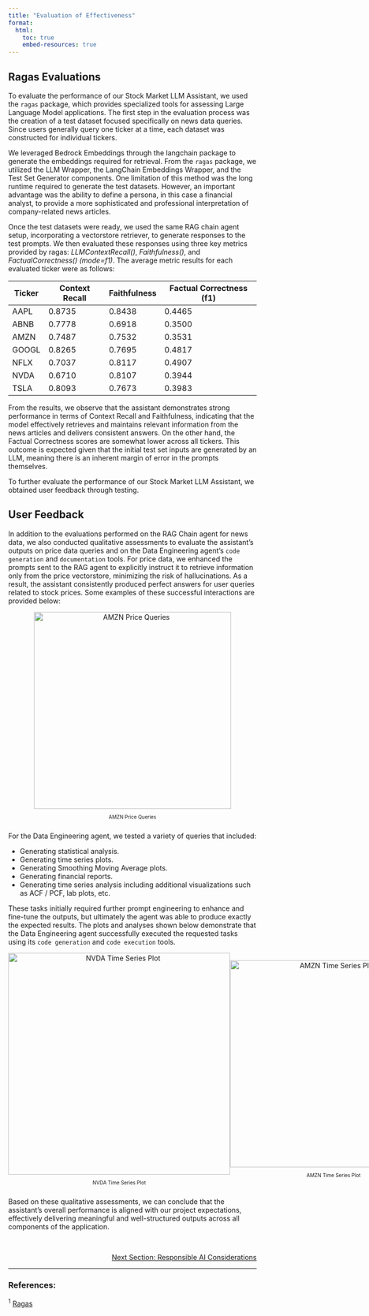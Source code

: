 ```yaml
---
title: "Evaluation of Effectiveness"
format:
  html:
    toc: true
    embed-resources: true
---
```


## Ragas Evaluations

To evaluate the performance of our Stock Market LLM Assistant, we used the `ragas` package, which provides specialized tools for assessing Large Language Model applications. The first step in the evaluation process was the creation of a test dataset focused specifically on news data queries. Since users generally query one ticker at a time, each dataset was constructed for individual tickers.

We leveraged Bedrock Embeddings through the langchain package to generate the embeddings required for retrieval. From the `ragas` package, we utilized the LLM Wrapper, the LangChain Embeddings Wrapper, and the Test Set Generator components. One limitation of this method was the long runtime required to generate the test datasets. However, an important advantage was the ability to define a persona, in this case a financial analyst, to provide a more sophisticated and professional interpretation of company-related news articles.

Once the test datasets were ready, we used the same RAG chain agent setup, incorporating a vectorstore retriever, to generate responses to the test prompts. We then evaluated these responses using three key metrics provided by ragas: *LLMContextRecall()*, *Faithfulness()*, and *FactualCorrectness() (mode=f1)*. The average metric results for each evaluated ticker were as follows:

| Ticker | Context Recall | Faithfulness | Factual Correctness (f1) |
|--------|----------------|--------------|--------------------------|
|  AAPL  | 0.8735         | 0.8438       | 0.4465                   |
|  ABNB  | 0.7778         | 0.6918       | 0.3500                   |
|  AMZN  | 0.7487         | 0.7532       | 0.3531                   |
|  GOOGL | 0.8265         | 0.7695       | 0.4817                   |
|  NFLX  | 0.7037         | 0.8117       | 0.4907                   |
|  NVDA  | 0.6710         | 0.8107       | 0.3944                   |
|  TSLA  | 0.8093         | 0.7673       | 0.3983                   |

From the results, we observe that the assistant demonstrates strong performance in terms of Context Recall and Faithfulness, indicating that the model effectively retrieves and maintains relevant information from the news articles and delivers consistent answers. On the other hand, the Factual Correctness scores are somewhat lower across all tickers. This outcome is expected given that the initial test set inputs are generated by an LLM, meaning there is an inherent margin of error in the prompts themselves.

To further evaluate the performance of our Stock Market LLM Assistant, we obtained user feedback through testing.

## User Feedback

In addition to the evaluations performed on the RAG Chain agent for news data, we also conducted qualitative assessments to evaluate the assistant’s outputs on price data queries and on the Data Engineering agent’s `code generation` and `documentation` tools. For price data, we enhanced the prompts sent to the RAG agent to explicitly instruct it to retrieve information only from the price vectorstore, minimizing the risk of hallucinations. As a result, the assistant consistently produced perfect answers for user queries related to stock prices. Some examples of these successful interactions are provided below:

```{=html}
<div style="display: flex; justify-content: space-around; align-items: center;">
 <div style="text-align: center;">
   <img src="../images/stock_price_query.png" alt="AMZN Price Queries" style="width: 400px; height: auto;">
   <p style="font-size: 10px">AMZN Price Queries</p>
 </div>
</div>
```

For the Data Engineering agent, we tested a variety of queries that included:

 * Generating statistical analysis.
 * Generating time series plots.
 * Generating Smoothing Moving Average plots.
 * Generating financial reports.
 * Generating time series analysis including additional visualizations such as ACF /  PCF, lab plots, etc.

These tasks initially required further prompt engineering to enhance and fine-tune the outputs, but ultimately the agent was able to produce exactly the expected results. The plots and analyses shown below demonstrate that the Data Engineering agent successfully executed the requested tasks using its `code generation` and `code execution` tools.

```{=html}
<div style="display: flex; justify-content: space-around; align-items: center;">
 <div style="text-align: center;">
   <img src="../images/nvidia_time_series.png" alt="NVDA Time Series Plot" style="width: 450px; height: auto;">
   <p style="font-size: 10px;">NVDA Time Series Plot</p>
 </div>
 <div style="text-align: center;">
   <img src="../images/amzn_moving_averages.png" alt="AMZN Time Series Plot" style="width: 420px; height: auto;">
   <p style="font-size: 10px">AMZN Time Series Plot</p>
 </div>
</div>
```

Based on these qualitative assessments, we can conclude that the assistant’s overall performance is aligned with our project expectations, effectively delivering meaningful and well-structured outputs across all components of the application.

<br>
<!-- Reference to next section -->
<div style="text-align: right; font-size: 14px;">
  <a href="8_AI_considerations.html">Next Section: Responsible AI Considerations</a>
</div>


---

### References:

${^1}$ [Ragas](https://docs.ragas.io/en/stable/)